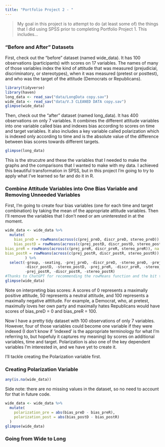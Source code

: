 ```yaml
---
title: "Portfolio Project 2 - "
---
```


> My goal in this project is to attempt to do (at least some of) the things that I did using SPSS prior to completing Portfolio Project 1. This includes...

### "Before and After" Datasets
First, check out the "before" dataset (named wide_data). It has 100 observations (participants) with scores on 17 variables. The names of many of those variables index the kind of attitude that was measured (prejudicial, discriminatory, or stereotypes), when it was measured (pretest or posttest), and who was the target of the attitude (Democrats or Republicans). 

```r
library(tidyverse)
library(haven)
long_data <- read_sav("data/LongData copy.sav")
wide_data <- read_sav("data/V.3 CLEANED DATA copy.sav")
glimpse(wide_data)
```

Then, check out the "after" dataset (named long_data). It has 400 observations on only 7 variables. It combines the different attitude variables into one variable called bias and indexes bias according to scores on time and target variables. It also includes a key variable called polarization which is indexed only according to time and is the absolute value of the difference between bias scores towards different targets.

```r
glimpse(long_data)
```

This is the strucutre and these the variables that I needed to make the graphs and the comparisons that I wanted to make with my data. I achieved this beautiful transformation in SPSS, but in this project I'm going to try to apply what I've learned so far and do it in R.

### Combine Attitude Variables into One Bias Variable and Removing Unneeded Variables
First, I'm going to create four bias variables (one for each time and target combination) by taking the mean of the appropriate attitude variables. Then I'll remove the variables that I don't need or am uninterested in at the moment.
```r
wide_data <- wide_data %>%
  mutate(
    bias_preD = rowMeans(across(c(prej_preD, discr_preD, stereo_preD)), na.rm = TRUE),
    bias_postD = rowMeans(across(c(prej_postD, discr_postD, stereo_postD)), na.rm = TRUE),
bias_preR = rowMeans(across(c(prej_preR, discr_preR, stereo_preR)), na.rm = TRUE),
bias_postR = rowMeans(across(c(prej_postR, discr_postR, stereo_postR)), na.rm = TRUE)
         ) %>% 
  select(-group, -seating, -prej_preD, -discr_preD, -stereo_preD, -prej_postD,
         -discr_postD, -stereo_postD, -prej_preR, -discr_preR, -stereo_preR,
         -prej_postR, -discr_postR, -stereo_postR)
#Thanks to ChatGPT for recommending the rowMeans function and the bit to remove missing values. I would have done it in a slightly different, inferior way (adding variables and dividing by 3 and not acounting for missing values). And thanks to Claude.ai for recommending the across() function (instead of the select() function recommended by Chat——I just like this version better aesthetically).
glimpse(wide_data)
```

Note on interpreting bias scores: A scores of 0 represents a maximally positive attitude, 50 represents a neutral attitude, and 100 represents a maximally negative atttitude. For example, a Democrat, who, at pretest, maximully loves her own party and maximally hates Republicans would have scores of bias_preD = 0 and bias_preR = 100.

Now I have a pretty tidy dataset with 100 observations of only 7 variables. However, four of those variables could become one variable if they were indexed (I don't know if 'indexed' is the appropriate terminology for what I'm referring to, but hopefuly it captures my meaning) by scores on additional variables, time and target. Polarization is also one of the key dependent variables I'm interested in, and we have yet to create it.

I'll tackle creating the Polarization variable first.

### Creating Polarization Variable

``` r
any(is.na(wide_data))
```

Side note: there are no missing values in the dataset, so no need to account for that in future code.

```r
wide_data <- wide_data %>% 
  mutate(
    polarization_pre = abs(bias_preD - bias_preR),
    polarization_post = abs(bias_postD - bias_postR)
  )
glimpse(wide_data)
```


### Going from Wide to Long
